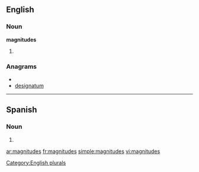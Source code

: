 ==English==

===Noun===
'''magnitudes'''

# {{plural of|[[magnitude]]}}

===Anagrams===
* {{alphagram|adegimnstu}}
* [[designatum#English|designatum]]

[[Category:English plurals]]

----
==Spanish==

===Noun===
{{infl|es|noun form|g=f|g2=p}}

# {{plural of|nocat=1|[[magnitud#Spanish|magnitud]]|lang=es}}

[[ar:magnitudes]]
[[fr:magnitudes]]
[[simple:magnitudes]]
[[vi:magnitudes]]